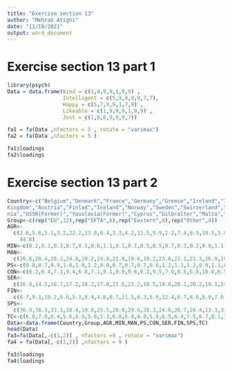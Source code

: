 ```yaml
---
title: "Exercise section 13"
author: "Mehrab Atighi"
date: "11/18/2021"
output: word_document
---
```


# Exercise section 13 part 1
```r
library(psych)
Data = data.frame(Kind = c(1,8,9,9,1,9,9) , 
                  Intelligent = c(5,9,8,9,9,7,7),
                  Happy = c(5,7,9,9,1,7,9) ,
                  Likeable = c(1,9,9,9,1,9,9) , 
                  Just = c(1,8,8,9,9,9,7))

fa1 = fa(Data ,nfactors = 5 , rotate = "varimax")
fa2 = fa(Data ,nfactors = 5 )

fa1$loadings
fa2$loadings
```

# Exercise section 13 part 2

```r


Country<-c("Belgium","Denmark","France","Germany","Greece","Ireland","Italy","Luxembourg","Netherlands","Portugal","Spain","United
Kingdom","Austria","Finlad","Iceland","Norway","Sweden","Swirzerland","Albania","Bulgaria","Czech/Slovak","Hungary","Poland","Roma
nia","USSR(Former)","Youslavia(Former)","Cyprus","Gilbralter","Malta","Turkey")
Group<-c(rep("EU",12),rep("EFTA",6),rep("Eastern",8),rep("Other",4))
AGR<-
  c(2.6,5.6,5.1,3.2,22.2,13.8,8.4,3.3,4.2,11.5,9.9,2.2,7.4,8.5,10.5,5.8,3.2,5.6,55.5,19.0,12.8,15.3,23.6,22.0,18.5,5.0,13.5,0.0,2.6,
    44.8)
MIN<-c(0.2,0.1,0.3,0.7,0.5,0.6,1.1,0.1,0.1,0.5,0.5,0.7,0.3,0.2,0.0,1.1,0.3,0.0,19.4,0.0,37.3,28.9,3.9,2.6,0.0,2.2,0.3,0.0,0.6,0.9)
MAN<-
  c(20.8,20.4,20.2,24.8,19.2,19.8,21.9,19.6,19.2,23.6,21.1,21.3,26.9,19.3,18.7,14.6,19.0,24.7,0.0,35.0,0.0,0.0,24.1,37.9,28.8,38.7,19.0,6.8,27.9,15.3)
PS<-c(0.8,0.7,0.9,1.0,1.0,1.2,0.0,0.7,0.7,0.7,0.6,1.2,1.2,1.2,0.9,1.1,0.8,0.0,0.0,0.0,0.0,0.0,0.9,2.0,0.0,2.2,0.5,2.0,1.5,0.2)
CON<-c(6.3,6.4,7.1,9.4,6.8,7.1,9.1,9.9,0.6,8.2,9.5,7.0,8.5,6.8,10.0,6.5,6.4,9.2,3.4,6.7,8.4,6.4,6.3,5.8,10.2,8.1,9.1,16.9,4.6,5.2)
SER<-
  c(16.9,14.5,16.7,17.2,18.2,17.8,21.6,21.2,18.5,19.8,20.1,20.2,19.1,14.6,14.5,17.6,14.2,20.5,3.3,9.4,10.2,13.3,10.3,6.9,7.9,13.8,23.7,24.5,10.2,12.4)
FIN<-
  c(8.7,9.1,10.2,9.6,5.3,8.4,4.6,8.7,11.5,6.3,5.9,12.4,6.7,8.6,8.0,7.6,9.4,107,15.3,1.5,1.6,0.0,1.3,0.6,0.6,3.1,6.7,108,3.9,2.4)
SPS<-
  c(36.9,36.3,33.1,28.4,19.8,25.5,28.0,29.6,38.3,24.6,26.7,28.4,23.3,33.2,30.7,37.5,39.5,23.1,0.0,20.9,22.9,27.3,24.5,15.3,25.6,19.1,21.2,34.0,41.6,14.5)
TC<-c(6.8,7.0,6.4,5.6,6.9,5.8,5.3,6.8,6.8,4.8,5.8,6.5,6.4,7.5,6.7,8.1,7.2,6.2,3.0,7.5,6.9,8.8,5.2,6.8,8.4,7.8,6.0,5.0,7.2,4.4)
Data<-data.frame(Country,Group,AGR,MIN,MAN,PS,CON,SER,FIN,SPS,TC)
head(Data)
fa3=fa(Data[,-c(1,2)] , nfactors =9 , rotate = "varimax")
fa4 = fa(Data[,-c(1,2)] ,nfactors = 9 )

fa3$loadings
fa4$loadings
```




